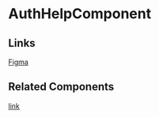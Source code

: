 <!-- auth-hlep.stories.mdx -->


<Meta
  title="QTD Components/Auth/AuthHelp/README"
  component={AuthHelpComponent}
/>

# AuthHelpComponent

<ArgsTable of={AuthHelpComponent} />

## Links

[Figma](https://www.figma.com/file/Tawy7hlvkjMQzg3fX0gVrt/QTD-2.0-Final-Designs?node-id=5773%3A114)

## Related Components

[link](http://localhost:6006/?path=/story/base-components-link-readme--page)
